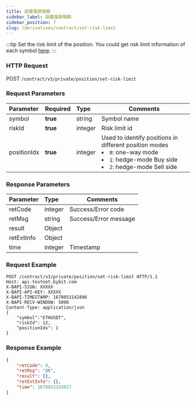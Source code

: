 ```yaml
---
title: 設置風險限額
sidebar_label: 設置風險限額
sidebar_position: 7
slug: /derivatives/contract/set-risk-limit
---
```

:::tip
Set the risk limit of the position. You could get risk limit information of each symbol [here](../public/risk-limit#).
:::

### HTTP Request
POST `/contract/v3/private/position/set-risk-limit`

### Request Parameters
| Parameter | Required | Type | Comments|
|:----- |:-------|:-----|------ |
|symbol |**true** |string |Symbol name|
|riskId |**true** |integer |Risk limit id|
|positionIdx |**true** |integer |Used to identify positions in different position modes<li>`0`: one-way mode</li><li>`1`: hedge-mode Buy side</li><li>`2`: hedge-mode Sell side</li>|

### Response Parameters
| Parameter | Type | Comments|
|:----- |:-----|----- |
|retCode |integer |Success/Error code |
|retMsg |string |Success/Error message |
|result |Object | |
|retExtInfo |Object | |
|time |integer |Timestamp |

### Request Example

<Tabs>
<TabItem value="console" label="Console">

```http
POST /contract/v3/private/position/set-risk-limit HTTP/1.1
Host: api-testnet.bybit.com
X-BAPI-SIGN: XXXXX
X-BAPI-API-KEY: XXXXX
X-BAPI-TIMESTAMP: 1670853142896
X-BAPI-RECV-WINDOW: 5000
Content-Type: application/json
{
    "symbol":"ETHUSDT",
    "riskId": 12,
    "positionIdx": 1
}
```

</TabItem>
</Tabs>

### Response Example

<Tabs>
<TabItem value="js linear" label="linear">

```json
{
    "retCode": 0,
    "retMsg": "OK",
    "result": {},
    "retExtInfo": {},
    "time": 1670853143027
}
```
</TabItem>
</Tabs>